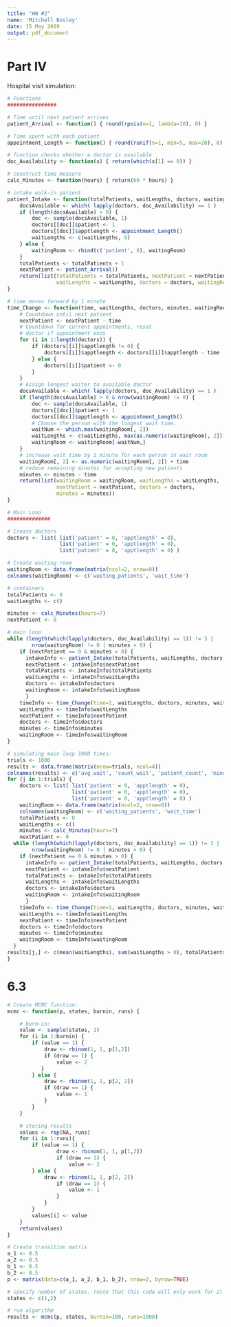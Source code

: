 ```yaml
---
title: "HW #2"
name: 'Mitchell Bosley'
date: 15 May 2019
output: pdf_document
---
```


# Part IV

Hospital visit simulation:

```r

# Functions
################

# Time until next patient arrives
patient_Arrival <- function() { round(rpois(n=1, lambda=10), 0) }

# Time spent with each patient
appointment_Length <- function() { round(runif(n=1, min=5, max=20), 0) }

# function checks whether a doctor is available
doc_Availability <- function(x) { return(which(x[1] == 0)) }

# construct time measure
calc_Minutes <- function(hours) { return(60 * hours) }

# intake walk-in patient
patient_Intake <- function(totalPatients, waitLengths, doctors, waitingRoom) {
    docsAvailable <- which( lapply(doctors, doc_Availability) == 1 )
    if (length(docsAvailable) > 0) {
        doc <- sample(docsAvailable, 1)
        doctors[[doc]]$patient <- 1
        doctors[[doc]]$apptlength <- appointment_Length()
        waitLengths <- c(waitLengths, 0)
    } else {
        waitingRoom <- rbind(c('patient', 0), waitingRoom)
    }
    totalPatients <- totalPatients + 1
    nextPatient <- patient_Arrival()
    return(list(totalPatients = totalPatients, nextPatient = nextPatient,
                waitLengths = waitLengths, doctors = doctors, waitingRoom = waitingRoom))
}

# time moves forward by 1 minute
time_Change <- function(time, waitLengths, doctors, minutes, waitingRoom) {
    # Countdown until next patient
    nextPatient <- nextPatient - time
    # Countdown for current appointments, reset
    # doctor if appointment ends
    for (i in 1:length(doctors)) {
        if (doctors[[i]]$apptlength != 0) {
            doctors[[i]]$apptlength <- doctors[[i]]$apptlength - time
        } else {
            doctors[[i]]$patient <- 0
        }
    }
    # Assign longest waiter to available doctor
    docsAvailable <- which( lapply(doctors, doc_Availability) == 1 )
    if (length(docsAvailable) > 0 & nrow(waitingRoom) != 0) {
        doc <- sample(docsAvailable, 1)
        doctors[[doc]]$patient <- 1
        doctors[[doc]]$apptlength <- appointment_Length()
        # Choose the person with the longest wait time.
        waitNum <- which.max(waitingRoom[, 2])
        waitLengths <- c(waitLengths, max(as.numeric(waitingRoom[, 2])))
        waitingRoom <- waitingRoom[-waitNum,]
    }
    # increase wait time by 1 minute for each person in wait room
    waitingRoom[, 2] <- as.numeric(waitingRoom[, 2]) + time
    # reduce remaining minutes for accepting new patients
    minutes <- minutes - time
    return(list(waitingRoom = waitingRoom, waitLengths = waitLengths,
                nextPatient = nextPatient, doctors = doctors,
                minutes = minutes))
}

# Main Loop
##############

# Create doctors
doctors <- list( list('patient' = 0, 'apptlength' = 0),
                 list('patient' = 0, 'apptlength' = 0),
                 list('patient' = 0, 'apptlength' = 0) )

# Create waiting room
waitingRoom <- data.frame(matrix(ncol=2, nrow=0))
colnames(waitingRoom) <- c('waiting_patients', 'wait_time')

# containers
totalPatients <- 0
waitLengths <- c()

minutes <- calc_Minutes(hours=7)
nextPatient <- 0

# main loop
while (length(which(lapply(doctors, doc_Availability) == 1)) != 3 |
        nrow(waitingRoom) != 0 | minutes > 0) {
    if (nextPatient == 0 & minutes > 0) {
      intakeInfo <- patient_Intake(totalPatients, waitLengths, doctors, waitingRoom)
      nextPatient <- intakeInfo$nextPatient
      totalPatients <- intakeInfo$totalPatients
      waitLengths <- intakeInfo$waitLengths
      doctors <- intakeInfo$doctors
      waitingRoom <- intakeInfo$waitingRoom
      }
    timeInfo <- time_Change(time=1, waitLengths, doctors, minutes, waitingRoom)
    waitLengths <- timeInfo$waitLengths
    nextPatient <- timeInfo$nextPatient
    doctors <- timeInfo$doctors
    minutes <- timeInfo$minutes
    waitingRoom <- timeInfo$waitingRoom
}

# simulating main loop 1000 times:
trials <- 1000
results <- data.frame(matrix(nrow=trials, ncol=4))
colnames(results) <- c('avg_wait', 'count_wait', 'patient_count', 'minutes_past')
for (j in 1:trials) {
    doctors <- list( list('patient' = 0, 'apptlength' = 0),
                     list('patient' = 0, 'apptlength' = 0),
                     list('patient' = 0, 'apptlength' = 0) )
    waitingRoom <- data.frame(matrix(ncol=2, nrow=0))
    colnames(waitingRoom) <- c('waiting_patients', 'wait_time')
    totalPatients <- 0
    waitLengths <- c()
    minutes <- calc_Minutes(hours=7)
    nextPatient <- 0
  while (length(which(lapply(doctors, doc_Availability) == 1)) != 3 |
        nrow(waitingRoom) != 0 | minutes > 0) {
    if (nextPatient == 0 & minutes > 0) {
      intakeInfo <- patient_Intake(totalPatients, waitLengths, doctors, waitingRoom)
      nextPatient <- intakeInfo$nextPatient
      totalPatients <- intakeInfo$totalPatients
      waitLengths <- intakeInfo$waitLengths
      doctors <- intakeInfo$doctors
      waitingRoom <- intakeInfo$waitingRoom
      }
    timeInfo <- time_Change(time=1, waitLengths, doctors, minutes, waitingRoom)
    waitLengths <- timeInfo$waitLengths
    nextPatient <- timeInfo$nextPatient
    doctors <- timeInfo$doctors
    minutes <- timeInfo$minutes
    waitingRoom <- timeInfo$waitingRoom
  }
results[j,] <- c(mean(waitLengths), sum(waitLengths > 0), totalPatients, abs(minutes))
}
```

# 6.3
```r
# Create MCMC function:
mcmc <- function(p, states, burnin, runs) {

    # burn-in:
    value <- sample(states, 1)
    for (i in 1:burnin) {
        if (value == 1) {
            draw <- rbinom(1, 1, p[1,2])
            if (draw == 1) {
                value <- 2 
           } 
        } else {
            draw <- rbinom(1, 1, p[2, 2])
            if (draw == 1) {
                value <- 1
            }
        }
    }

    # storing results
    values <- rep(NA, runs)
    for (i in 1:runs){
        if (value == 1) {
                draw <- rbinom(1, 1, p[1,2])
                if (draw == 1) {
                    value <- 2 
        } else {
            draw <- rbinom(1, 1, p[2, 2])
                if (draw == 1) {
                    value <- 1
                }
            }
        }
        values[i] <- value
    }
    return(values)
}

# Create transition matrix
a_1 <- 0.5
a_2 <- 0.5
b_1 <- 0.5
b_2 <- 0.5
p <- matrix(data=c(a_1, a_2, b_1, b_2), nrow=2, byrow=TRUE)

# specify number of states. (note that this code will only work for 2)
states <- c(1,2)

# run algorithm
results <- mcmc(p, states, burnin=100, runs=1000)
```

